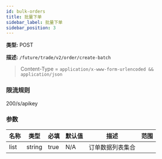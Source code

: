 ```yaml
---
id: bulk-orders
title: 批量下单
sidebar_label: 批量下单
sidebar_position: 3
---
```


**类型:** POST

**描述:** `/future/trade/v2/order/create-batch`

> Content-Type = `application/x-www-form-urlencoded && application/json`

### 限流规则

200/s/apikey

### 参数

| 名称 | 类型   | 必填 | 默认值 | 描述                   | 范围 |
| ---- | ------ | --------- | ------- | ----------------------------- | ------ |
| list | string | true      | N/A     | 订单数据列表集合 |        |